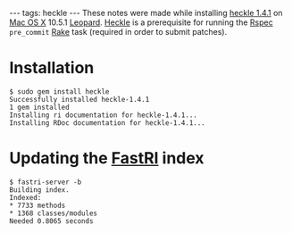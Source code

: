 ---
tags: heckle
---
These notes were made while installing [[heckle 1.4.1]] on [[Mac OS X]] 10.5.1 [[Leopard]]. [[Heckle]] is a prerequisite for running the [[Rspec]] <tt>pre_commit</tt> [[Rake]] task (required in order to submit patches).

= Installation =

<pre>$ sudo gem install heckle
Successfully installed heckle-1.4.1
1 gem installed
Installing ri documentation for heckle-1.4.1...
Installing RDoc documentation for heckle-1.4.1...</pre>

= Updating the [[FastRI]] index =

<pre>$ fastri-server -b
Building index.
Indexed:
* 7733 methods
* 1368 classes/modules
Needed 0.8065 seconds</pre>
